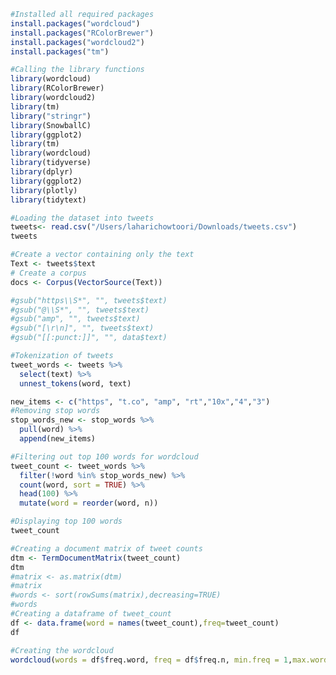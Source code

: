 
```r
#Installed all required packages
install.packages("wordcloud")
install.packages("RColorBrewer")
install.packages("wordcloud2")
install.packages("tm")
```
```r
#Calling the library functions
library(wordcloud)
library(RColorBrewer)
library(wordcloud2)
library(tm)
library("stringr")
library(SnowballC)
library(ggplot2)
library(tm)
library(wordcloud)
library(tidyverse)
library(dplyr)
library(ggplot2)
library(plotly)
library(tidytext)

```
```r
#Loading the dataset into tweets
tweets<- read.csv("/Users/laharichowtoori/Downloads/tweets.csv")
tweets

```
```r
#Create a vector containing only the text
Text <- tweets$text
# Create a corpus  
docs <- Corpus(VectorSource(Text))

```

```r
#gsub("https\\S*", "", tweets$text) 
#gsub("@\\S*", "", tweets$text) 
#gsub("amp", "", tweets$text) 
#gsub("[\r\n]", "", tweets$text)
#gsub("[[:punct:]]", "", data$text)


```
```r
#Tokenization of tweets
tweet_words <- tweets %>% 
  select(text) %>% 
  unnest_tokens(word, text)
```

```r
new_items <- c("https", "t.co", "amp", "rt","10x","4","3")
#Removing stop words
stop_words_new <- stop_words %>%
  pull(word) %>%
  append(new_items)

```

```r
#Filtering out top 100 words for wordcloud
tweet_count <- tweet_words %>% 
  filter(!word %in% stop_words_new) %>%
  count(word, sort = TRUE) %>% 
  head(100) %>% 
  mutate(word = reorder(word, n))
```

```r
#Displaying top 100 words
tweet_count
```




```r
#Creating a document matrix of tweet counts
dtm <- TermDocumentMatrix(tweet_count) 
dtm
#matrix <- as.matrix(dtm) 
#matrix
#words <- sort(rowSums(matrix),decreasing=TRUE) 
#words
#Creating a dataframe of tweet_count
df <- data.frame(word = names(tweet_count),freq=tweet_count)
df
```

```r
#Creating the wordcloud
wordcloud(words = df$freq.word, freq = df$freq.n, min.freq = 1,max.words=200, random.order=FALSE, rot.per=0.35,            colors=brewer.pal(8, "Dark2"))
```
```r

```

